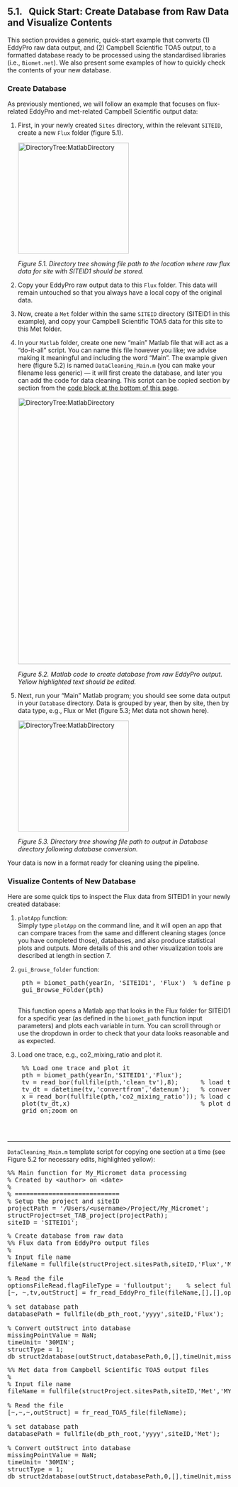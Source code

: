 ## 5.1. &nbsp; Quick Start: Create Database from Raw Data and Visualize Contents

<link rel="stylesheet" href="css/style.css">

This section provides a generic, quick-start example that converts (1) EddyPro raw data output, and (2) Campbell Scientific TOA5 output, to a formatted database ready to be processed using the standardised libraries (i.e., `Biomet.net`). We also present some examples of how to quickly check the contents of your new database.

### Create Database

As previously mentioned, we will follow an example that focuses on flux-related EddyPro and met-related Campbell Scientific output data:

1. First, in your newly created `Sites` directory, within the relevant `SITEID`, create a new `Flux` folder (figure 5.1). 

    <img src="images/directory_trees/DirectoryTree3a_short.jpg" alt="DirectoryTree:MatlabDirectory" width="250"/>

    *Figure 5.1. Directory tree showing file path to the location where raw flux data for site with SITEID1 should be stored.*

2. Copy your EddyPro raw output data to this `Flux` folder. This data will remain untouched so that you always have a local copy of the original data.

3. Now, create a `Met` folder within the same `SITEID` directory (SITEID1 in this example), and copy your Campbell Scientific TOA5 data for this site to this Met folder. 

4. In your `Matlab` folder, create one new "main" Matlab file that will act as a "do-it-all" script. You can name this file however you like; we advise making it meaningful and including the word "Main". The example given here (figure 5.2) is named `DataCleaning_Main.m` (you can make your filename less generic) &mdash; it will first create the database, and later you can add the code for data cleaning. This script can be copied section by section from the <a href="#div_id_code">code block at the bottom of this page</a>. 
<!-- For instructions on how to convert other flux- and met-data formats, see section 5.2. -->

    <img src="images/matlab/Template_My_Micromet.jpg" alt="DirectoryTree:MatlabDirectory" width="600"/>
    
    *Figure 5.2. Matlab code to create database from raw EddyPro output. Yellow highlighted text should be edited.*

5. Next, run your "Main" Matlab program; you should see some data output in your `Database` directory. Data is grouped by year, then by site, then by data type, e.g., Flux or Met (figure 5.3; Met data not shown here).

    <img src="images/directory_trees/DirectoryTree5a_short.jpg" alt="DirectoryTree:MatlabDirectory" width="250"/>

    *Figure 5.3. Directory tree showing file path to output in Database directory following database conversion.*

Your data is now in a format ready for cleaning using the pipeline.

### Visualize Contents of New Database

Here are some quick tips to inspect the Flux data from SITEID1 in your newly created database:

1. `plotApp` function:\
Simply type `plotApp` on the command line, and it will open an app that can compare traces from the same and different cleaning stages (once you have completed those), databases, and also produce statistical plots and outputs. More details of this and other visualization tools are described at length in section 7. 

2. `gui_Browse_folder` function: 
    <pre>
    pth = biomet_path(yearIn, 'SITEID1', 'Flux')  % define path to folder you wish to browse
    gui_Browse_Folder(pth)
    </pre>
    This function opens a Matlab app that looks in the Flux folder for SITEID1 for a specific year (as defined in the `biomet_path` function input parameters) and plots each variable in turn. You can scroll through or use the dropdown in order to check that your data looks reasonable and as expected. 

3. Load one trace, e.g., co2_mixing_ratio and plot it. 
    <pre>
    %% Load one trace and plot it
    pth = biomet_path(yearIn,'SITEID1','Flux');   
    tv = read_bor(fullfile(pth,'clean_tv'),8);      % load the time vector (Matlab's datenum format)
    tv_dt = datetime(tv,'convertfrom','datenum');   % convert to Matlab's datetime object
    x = read_bor(fullfile(pth,'co2_mixing_ratio')); % load co2_mixing_ratio from SITEID1/Flux folder
    plot(tv_dt,x)                                   % plot data
    grid on;zoom on
    </pre>




<br>
<hr>
<div id="div_id_code">

`DataCleaning_Main.m` template script for copying one section at a time (see Figure 5.2 for necessary edits, highlighted yellow):
<pre>
%% Main function for My_Micromet data processing
% Created by &lt;author&gt; on &lt;date&gt;
% 
% ============================
% Setup the project and siteID
projectPath = '/Users/&lt;username&gt;/Project/My_Micromet';
structProject=set_TAB_project(projectPath);
siteID = 'SITEID1';
</pre>

<pre>
% Create database from raw data
%% Flux data from EddyPro output files
%
% Input file name
fileName = fullfile(structProject.sitesPath,siteID,'Flux','MY_EDDYPRO_OUTPUT.csv');

% Read the file 
optionsFileRead.flagFileType = 'fulloutput';	% select fulloutput, biomet, or summary
[~, ~,tv,outStruct] = fr_read_EddyPro_file(fileName,[],[],optionsFileRead);

% set database path 
databasePath = fullfile(db_pth_root,'yyyy',siteID,'Flux'); 

% Convert outStruct into database 
missingPointValue = NaN; 
timeUnit= '30MIN'; 
structType = 1; 
db_struct2database(outStruct,databasePath,0,[],timeUnit,missingPointValue,structType,1); 
</pre>

<pre>
%% Met data from Campbell Scientific TOA5 output files
%
% Input file name
fileName = fullfile(structProject.sitesPath,siteID,'Met','MY_CS_TOA5_OUTPUT.csv');

% Read the file 
[~,~,~,outStruct] = fr_read_TOA5_file(fileName); 

% set database path 
databasePath = fullfile(db_pth_root,'yyyy',siteID,'Met'); 

% Convert outStruct into database 
missingPointValue = NaN; 
timeUnit= '30MIN'; 
structType = 1; 
db_struct2database(outStruct,databasePath,0,[],timeUnit,missingPointValue,structType,1); 
</pre>
</div>

